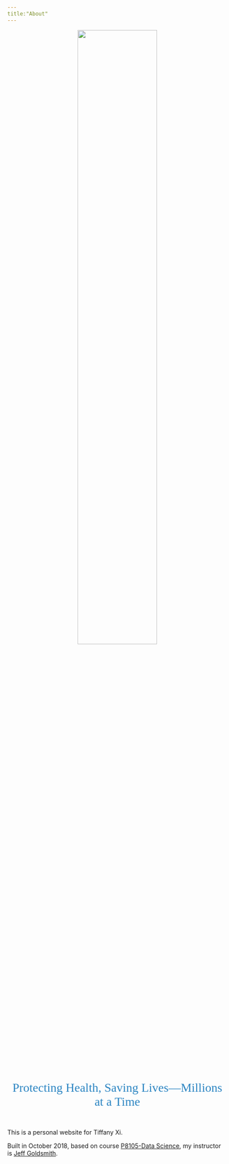 ```yaml
---
title:"About"
---
```


<center><img src = "images/logo.png" style = "width:60%"> </center>

<br />
<br />

<center><span style="color:#2C85C2; font-family: Babas; font-size: 2em;">Protecting Health, Saving Lives—Millions at a Time</span></center>

<br/>


This is a personal website for Tiffany Xi.

Built in October 2018, based on course [P8105-Data Science](http://p8105.com/), my instructor is [Jeff Goldsmith](https://github.com/jeff-goldsmith).
